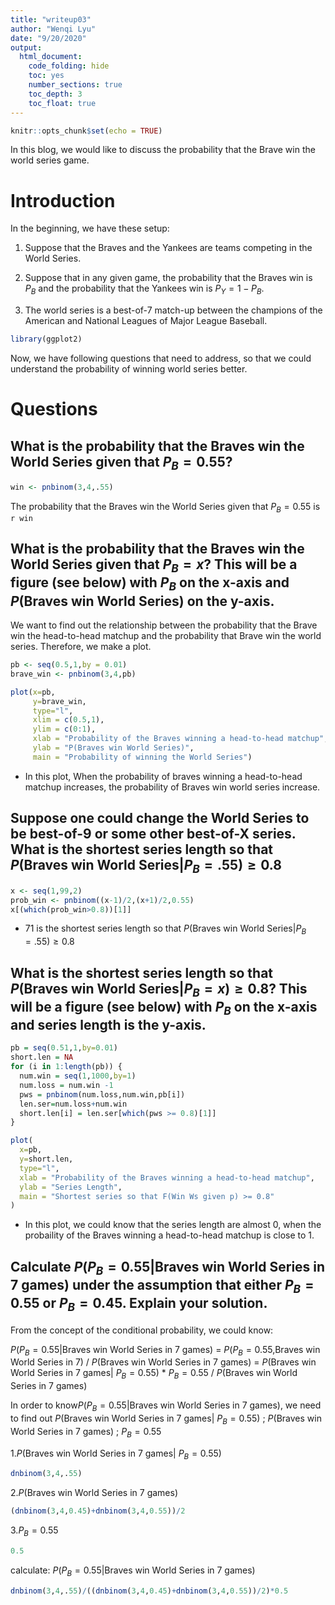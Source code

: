 ```yaml
---
title: "writeup03"
author: "Wenqi Lyu"
date: "9/20/2020"
output: 
  html_document: 
    code_folding: hide
    toc: yes
    number_sections: true
    toc_depth: 3
    toc_float: true
---
```


```r
knitr::opts_chunk$set(echo = TRUE)
```

In this blog, we would like to discuss the probability that the Brave win the world series game.

# Introduction

In the beginning, we have these setup:

1.  Suppose that the Braves and the Yankees are teams competing in the World Series.
    
2.  Suppose that in any given game, the probability that the Braves win is *P*<sub>*B*</sub> and the probability that the Yankees win is *P*<sub>*Y*</sub> = 1 − *P*<sub>*B*</sub>.
    
3.  The world series is a best-of-7 match-up between the champions of the American and National Leagues of Major League Baseball. 

```r
library(ggplot2)
```

Now, we have following questions that need to address, so that we could understand the probability of winning world series better.

# Questions

## What is the probability that the Braves win the World Series given that *P*<sub>*B*</sub> = 0.55?

```r
win <- pnbinom(3,4,.55)
```

The probability that the Braves win the World Series given that *P*<sub>*B*</sub> = 0.55 is `r win`

## What is the probability that the Braves win the World Series given that *P*<sub>*B*</sub> = *x*? This will be a figure (see below) with *P*<sub>*B*</sub> on the x-axis and *P*(Braves win World Series) on the y-axis.

We want to find out the relationship between the probability that the Brave win the head-to-head matchup and the probability that Brave win the world series. Therefore, we make a plot.

```r
pb <- seq(0.5,1,by = 0.01)
brave_win <- pnbinom(3,4,pb)

plot(x=pb,
     y=brave_win,
     type="l",
     xlim = c(0.5,1),
     ylim = c(0:1),
     xlab = "Probability of the Braves winning a head-to-head matchup",
     ylab = "P(Braves win World Series)",
     main = "Probability of winning the World Series")
```

* In this plot, When the probability of braves winning a head-to-head matchup increases, the probability of Braves win world series increase.

## Suppose one could change the World Series to be best-of-9 or some other best-of-X series. What is the shortest series length so that *P*(Braves win World Series\|*P*<sub>*B*</sub> = .55) ≥ 0.8

```r
x <- seq(1,99,2)
prob_win <- pnbinom((x-1)/2,(x+1)/2,0.55)
x[(which(prob_win>0.8))[1]]

```

* 71 is the shortest series length so that *P*(Braves win World Series\|*P*<sub>*B*</sub> = .55) ≥ 0.8

## What is the shortest series length so that *P*(Braves win World Series\|*P*<sub>*B*</sub> = *x*) ≥ 0.8? This will be a figure (see below) with *P*<sub>*B*</sub> on the x-axis and series length is the y-axis.
    
```r
pb = seq(0.51,1,by=0.01)
short.len = NA
for (i in 1:length(pb)) {
  num.win = seq(1,1000,by=1)
  num.loss = num.win -1
  pws = pnbinom(num.loss,num.win,pb[i])
  len.ser=num.loss+num.win
  short.len[i] = len.ser[which(pws >= 0.8)[1]]
}

plot(
  x=pb,
  y=short.len,
  type="l",
  xlab = "Probability of the Braves winning a head-to-head matchup",
  ylab = "Series Length",
  main = "Shortest series so that F(Win Ws given p) >= 0.8"
)
```

* In this plot, we could know that the series length are almost 0, when the probaility of the Braves winning a head-to-head matchup is close to 1. 

## Calculate *P*(*P*<sub>*B*</sub> = 0.55\|Braves win World Series in 7 games) under the assumption that either *P*<sub>*B*</sub> = 0.55 or *P*<sub>*B*</sub> = 0.45. Explain your solution.

From the concept of the conditional probability, we could know: 

*P*(*P*<sub>*B*</sub> = 0.55\|Braves win World Series in 7 games) = *P*(*P*<sub>*B*</sub> = 0.55\,Braves win World Series in 7) / *P*(Braves win World Series in 7 games) = *P*(Braves win World Series in 7 games| *P*<sub>*B*</sub> = 0.55\) * *P*<sub>*B*</sub> = 0.55 / *P*(Braves win World Series in 7 games) 

In order to know*P*(*P*<sub>*B*</sub> = 0.55\|Braves win World Series in 7 games), we need to find out *P*(Braves win World Series in 7 games| *P*<sub>*B*</sub> = 0.55\) ; *P*(Braves win World Series in 7 games) ; *P*<sub>*B*</sub> = 0.55 

1.*P*(Braves win World Series in 7 games| *P*<sub>*B*</sub> = 0.55\) 
```r
dnbinom(3,4,.55)
```

2.*P*(Braves win World Series in 7 games)
```r
(dnbinom(3,4,0.45)+dnbinom(3,4,0.55))/2
```

3.*P*<sub>*B*</sub> = 0.55 
```r
0.5
```

calculate: *P*(*P*<sub>*B*</sub> = 0.55\|Braves win World Series in 7 games)
```r
dnbinom(3,4,.55)/((dnbinom(3,4,0.45)+dnbinom(3,4,0.55))/2)*0.5
```


